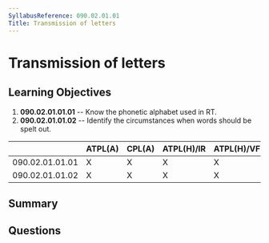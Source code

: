 ```yaml
---
SyllabusReference: 090.02.01.01
Title: Transmission of letters
---
```


# Transmission of letters

## Learning Objectives

1.  **090.02.01.01.01** -- Know the phonetic alphabet used in RT.
2.  **090.02.01.01.02** -- Identify the circumstances when words should be spelt
    out.

|                 | ATPL(A) | CPL(A) | ATPL(H)/IR | ATPL(H)/VFR | CPL(H) | IR | CBIR(A) |
| --------------- | ------- | ------ | ---------- | ----------- | ------ | -- | ------- |
| 090.02.01.01.01 | X       | X      | X          | X           | X      | X  | X       |
| 090.02.01.01.02 | X       | X      | X          | X           | X      | X  | X       |

## Summary

## Questions
